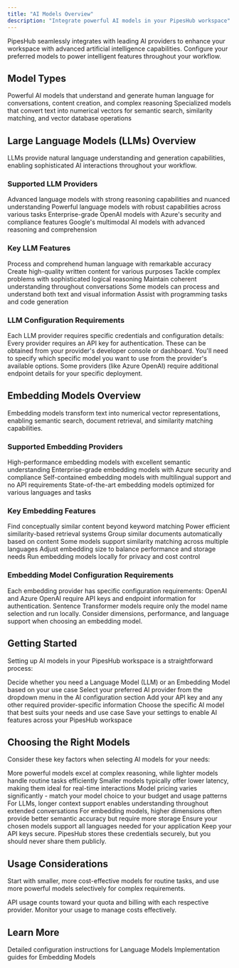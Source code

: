 ```yaml
---
title: "AI Models Overview"
description: "Integrate powerful AI models in your PipesHub workspace"
---
```


PipesHub seamlessly integrates with leading AI providers to enhance your workspace with advanced artificial intelligence capabilities. Configure your preferred models to power intelligent features throughout your workflow.

## Model Types

<CardGroup cols={2}>
  <Card title="Large Language Models (LLMs)" icon="brain" href="#llm-overview">
    Powerful AI models that understand and generate human language for conversations, content creation, and complex reasoning
  </Card>
  <Card title="Embedding Models" icon="network-wired" href="#embedding-models-overview">
    Specialized models that convert text into numerical vectors for semantic search, similarity matching, and vector database operations
  </Card>
</CardGroup>

<a id="llm-overview"></a>
## Large Language Models (LLMs) Overview

LLMs provide natural language understanding and generation capabilities, enabling sophisticated AI interactions throughout your workflow.

### Supported LLM Providers

<CardGroup cols={2}>
  <Card title="Anthropic Claude" icon="brain" href="/ai-models/llm/anthropic">
    Advanced language models with strong reasoning capabilities and nuanced understanding
  </Card>
  <Card title="OpenAI" icon="sparkles" href="/ai-models/llm/openai">
    Powerful language models with robust capabilities across various tasks
  </Card>
  <Card title="Azure OpenAI" icon="microsoft" href="/ai-models/llm/azure-openai">
    Enterprise-grade OpenAI models with Azure's security and compliance features
  </Card>
  <Card title="Google Gemini" icon="google" href="/ai-models/llm/gemini">
    Google's multimodal AI models with advanced reasoning and comprehension
  </Card>
</CardGroup>

### Key LLM Features

<CardGroup cols={3}>
  <Card title="Natural Language Understanding" icon="comment">
    Process and comprehend human language with remarkable accuracy
  </Card>
  <Card title="Content Generation" icon="pen-to-square">
    Create high-quality written content for various purposes
  </Card>
  <Card title="Reasoning & Problem Solving" icon="lightbulb">
    Tackle complex problems with sophisticated logical reasoning
  </Card>
  <Card title="Contextual Awareness" icon="circle-nodes">
    Maintain coherent understanding throughout conversations
  </Card>
  <Card title="Multimodal Capabilities" icon="images">
    Some models can process and understand both text and visual information
  </Card>
  <Card title="Code Understanding" icon="code">
    Assist with programming tasks and code generation
  </Card>
</CardGroup>

### LLM Configuration Requirements

<Note>
  Each LLM provider requires specific credentials and configuration details:
</Note>

<Tabs>
  <Tab title="API Keys">
    Every provider requires an API key for authentication. These can be obtained from your provider's developer console or dashboard.
  </Tab>
  <Tab title="Model Selection">
    You'll need to specify which specific model you want to use from the provider's available options.
  </Tab>
  <Tab title="Endpoint Information">
    Some providers (like Azure OpenAI) require additional endpoint details for your specific deployment.
  </Tab>
</Tabs>

<a id="embedding-models-overview"></a>
## Embedding Models Overview

Embedding models transform text into numerical vector representations, enabling semantic search, document retrieval, and similarity matching capabilities.

### Supported Embedding Providers

<CardGroup cols={2}>
  <Card title="OpenAI Embeddings" icon="sparkles" href="/ai-models/embedding/openai">
    High-performance embedding models with excellent semantic understanding
  </Card>
  <Card title="Azure OpenAI Embeddings" icon="microsoft" href="/ai-models/embedding/azure-openai">
    Enterprise-grade embedding models with Azure security and compliance
  </Card>
  <Card title="Sentence Transformer" icon="layer-group" href="/ai-models/embedding/sentence-transformer">
    Self-contained embedding models with multilingual support and no API requirements
  </Card>
  <Card title="BAAI/bge Models" icon="globe" href="/ai-models/embedding/BAAI">
    State-of-the-art embedding models optimized for various languages and tasks
  </Card>
</CardGroup>

### Key Embedding Features

<CardGroup cols={3}>
  <Card title="Semantic Search" icon="magnifying-glass">
    Find conceptually similar content beyond keyword matching
  </Card>
  <Card title="Vector Databases" icon="database">
    Power efficient similarity-based retrieval systems
  </Card>
  <Card title="Document Clustering" icon="folder-tree">
    Group similar documents automatically based on content
  </Card>
  <Card title="Cross-lingual Capabilities" icon="language">
    Some models support similarity matching across multiple languages
  </Card>
  <Card title="Dimensionality Control" icon="arrows-to-dot">
    Adjust embedding size to balance performance and storage needs
  </Card>
  <Card title="Self-hosted Options" icon="server">
    Run embedding models locally for privacy and cost control
  </Card>
</CardGroup>

### Embedding Model Configuration Requirements

<Note>
  Each embedding provider has specific configuration requirements:
</Note>

<Tabs>
  <Tab title="API-based Models">
    OpenAI and Azure OpenAI require API keys and endpoint information for authentication.
  </Tab>
  <Tab title="Self-hosted Models">
    Sentence Transformer models require only the model name selection and run locally.
  </Tab>
  <Tab title="Model Selection">
    Consider dimensions, performance, and language support when choosing an embedding model.
  </Tab>
</Tabs>

## Getting Started

Setting up AI models in your PipesHub workspace is a straightforward process:

<Steps>
  <Step title="Select Model Type">
    Decide whether you need a Language Model (LLM) or an Embedding Model based on your use case
  </Step>
  <Step title="Choose Provider">
    Select your preferred AI provider from the dropdown menu in the AI configuration section
  </Step>
  <Step title="Enter Credentials">
    Add your API key and any other required provider-specific information
  </Step>
  <Step title="Select Specific Model">
    Choose the specific AI model that best suits your needs and use case
  </Step>
  <Step title="Apply Configuration">
    Save your settings to enable AI features across your PipesHub workspace
  </Step>
</Steps>

## Choosing the Right Models

Consider these key factors when selecting AI models for your needs:

<CardGroup cols={2}>
  <Card title="Task Complexity">
    More powerful models excel at complex reasoning, while lighter models handle routine tasks efficiently
  </Card>
  <Card title="Response Speed">
    Smaller models typically offer lower latency, making them ideal for real-time interactions
  </Card>
  <Card title="Cost Efficiency">
    Model pricing varies significantly - match your model choice to your budget and usage patterns
  </Card>
  <Card title="Context Length">
    For LLMs, longer context support enables understanding throughout extended conversations
  </Card>
  <Card title="Vector Dimensions">
    For embedding models, higher dimensions often provide better semantic accuracy but require more storage
  </Card>
  <Card title="Language Support">
    Ensure your chosen models support all languages needed for your application
  </Card>
</CardGroup>

<Warning>
  Keep your API keys secure. PipesHub stores these credentials securely, but you should never share them publicly.
</Warning>

## Usage Considerations

<Tip>
  Start with smaller, more cost-effective models for routine tasks, and use more powerful models selectively for complex requirements.
</Tip>

API usage counts toward your quota and billing with each respective provider. Monitor your usage to manage costs effectively.

## Learn More

<CardGroup cols={2}>
  <Card title="LLM Documentation" icon="brain" href="/ai-models/llm">
    Detailed configuration instructions for Language Models
  </Card>
  <Card title="Embedding Documentation" icon="network-wired" href="/ai-models/embedding">
    Implementation guides for Embedding Models
  </Card>
</CardGroup>
